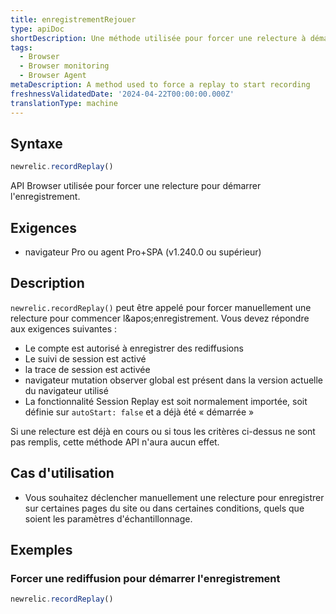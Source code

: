 ```yaml
---
title: enregistrementRejouer
type: apiDoc
shortDescription: Une méthode utilisée pour forcer une relecture à démarrer l'enregistrement
tags:
  - Browser
  - Browser monitoring
  - Browser Agent
metaDescription: A method used to force a replay to start recording
freshnessValidatedDate: '2024-04-22T00:00:00.000Z'
translationType: machine
---
```


## Syntaxe

```js
newrelic.recordReplay()
```

API Browser utilisée pour forcer une relecture pour démarrer l&apos;enregistrement.

## Exigences

* navigateur Pro ou agent Pro+SPA (v1.240.0 ou supérieur)

## Description

`newrelic.recordReplay()` peut être appelé pour forcer manuellement une relecture pour commencer l&amp;apos;enregistrement. Vous devez répondre aux exigences suivantes :

* Le compte est autorisé à enregistrer des rediffusions
* Le suivi de session est activé
* la trace de session est activée
* navigateur mutation observer global est présent dans la version actuelle du navigateur utilisé
* La fonctionnalité Session Replay est soit normalement importée, soit définie sur `autoStart: false` et a déjà été « démarrée »

Si une relecture est déjà en cours ou si tous les critères ci-dessus ne sont pas remplis, cette méthode API n&apos;aura aucun effet.

## Cas d&apos;utilisation

* Vous souhaitez déclencher manuellement une relecture pour enregistrer sur certaines pages du site ou dans certaines conditions, quels que soient les paramètres d&apos;échantillonnage.

## Exemples

### Forcer une rediffusion pour démarrer l&apos;enregistrement

```js
newrelic.recordReplay()
```